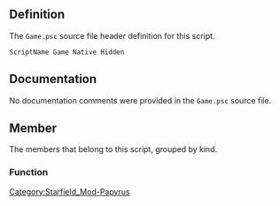 {{Script_Object_Summary
| title = Game
| name = [[SFM:Script-Game|Game]]
| extends = [[SFM:Script-ScriptObject|ScriptObject]]
| flags = Native, Hidden
}}


== Definition ==
The <code>Game.psc</code> source file header definition for this script.

<source lang="papyrus">
ScriptName Game Native Hidden
</source>


== Documentation ==
No documentation comments were provided in the <code>Game.psc</code> source file.


== Member ==
The members that belong to this script, grouped by kind.

=== Function ===
{{Script_Object_Member_Summary
| title = AddAchievement
| script = [[SFM:Script-Game|Game]]
| name = [[SFM:Script-Game/AddAchievement|AddAchievement]]
| kind = Function
| flags = Native Global
| parameters = int aiAchievementID
| documentation = Adds the specified achievement to the player's profile
}}

{{Script_Object_Member_Summary
| title = AddToAvailableCrew
| script = [[SFM:Script-Game|Game]]
| name = [[SFM:Script-Game/AddToAvailableCrew|AddToAvailableCrew]]
| kind = Function
| flags = Native Global
| returns = bool
| parameters = Actor akActor
| documentation = Adds the specified actor to the player's unassigned crew list
}}

{{Script_Object_Member_Summary
| title = AddPerkPoints
| script = [[SFM:Script-Game|Game]]
| name = [[SFM:Script-Game/AddPerkPoints|AddPerkPoints]]
| kind = Function
| flags = Native Global
| parameters = int aiPerkPoints
| documentation = Add the specified number of perk points to the player
}}

{{Script_Object_Member_Summary
| title = AddPlayerOwnedShip
| script = [[SFM:Script-Game|Game]]
| name = [[SFM:Script-Game/AddPlayerOwnedShip|AddPlayerOwnedShip]]
| kind = Function
| flags = Native Global
| parameters = SpaceshipReference arRef
| documentation = Add the specified spaceship to the player's owned ships
}}

{{Script_Object_Member_Summary
| title = AdvanceSkill
| script = [[SFM:Script-Game|Game]]
| name = [[SFM:Script-Game/AdvanceSkill|AdvanceSkill]]
| kind = Function
| flags = Native Global
| parameters = string asSkillName, float afMagnitude
| documentation = Advance the given skill on the player by the provided amount of skill usage
}}

{{Script_Object_Member_Summary
| title = AreHostileActorsNear
| script = [[SFM:Script-Game|Game]]
| name = [[SFM:Script-Game/AreHostileActorsNear|AreHostileActorsNear]]
| kind = Function
| flags = Native Global
| returns = bool
| documentation = Check if hostile actors are near
}}

{{Script_Object_Member_Summary
| title = ClearPrison
| script = [[SFM:Script-Game|Game]]
| name = [[SFM:Script-Game/ClearPrison|ClearPrison]]
| kind = Function
| flags = Native Global
| documentation = Clears the prison variables on the player
}}

{{Script_Object_Member_Summary
| title = ClearTempEffects
| script = [[SFM:Script-Game|Game]]
| name = [[SFM:Script-Game/ClearTempEffects|ClearTempEffects]]
| kind = Function
| flags = Native Global
| documentation = Clears temp effects from game
}}

{{Script_Object_Member_Summary
| title = Error
| script = [[SFM:Script-Game|Game]]
| name = [[SFM:Script-Game/Error|Error]]
| kind = Function
| flags = Native Global BetaOnly
| parameters = string asMessage
| documentation = Issue an error with stack trace to the script log and warning system
}}

{{Script_Object_Member_Summary
| title = FadeOutGame
| script = [[SFM:Script-Game|Game]]
| name = [[SFM:Script-Game/FadeOutGame|FadeOutGame]]
| kind = Function
| flags = Native Global
| parameters = bool abFadingOut, bool abBlackFade, float afSecsBeforeFade, float afFadeDuration, bool abStayFaded = false
| documentation = Fades out the game to black, or vice versa
}}

{{Script_Object_Member_Summary
| title = FastTravel
| script = [[SFM:Script-Game|Game]]
| name = [[SFM:Script-Game/FastTravel|FastTravel]]
| kind = Function
| flags = Native Global
| parameters = ObjectReference akDestination
| documentation = Fast-travels the player to the specified object's location
}}

{{Script_Object_Member_Summary
| title = FindClosestReferenceOfType
| script = [[SFM:Script-Game|Game]]
| name = [[SFM:Script-Game/FindClosestReferenceOfType|FindClosestReferenceOfType]]
| kind = Function
| flags = Native Global
| returns = ObjectReference
| parameters = Form arBaseObject, float afX, float afY, float afZ, float afRadius
| documentation = Finds the closest reference of a given base object within a given radius of a location
}}

{{Script_Object_Member_Summary
| title = FindRandomReferenceOfType
| script = [[SFM:Script-Game|Game]]
| name = [[SFM:Script-Game/FindRandomReferenceOfType|FindRandomReferenceOfType]]
| kind = Function
| flags = Native Global
| returns = ObjectReference
| parameters = Form arBaseObject, float afX, float afY, float afZ, float afRadius
| documentation = Finds a random reference of a given base object within a given radius of a location
}}

{{Script_Object_Member_Summary
| title = FindClosestReferenceOfAnyTypeInList
| script = [[SFM:Script-Game|Game]]
| name = [[SFM:Script-Game/FindClosestReferenceOfAnyTypeInList|FindClosestReferenceOfAnyTypeInList]]
| kind = Function
| flags = Native Global
| returns = ObjectReference
| parameters = FormList arBaseObjects, float afX, float afY, float afZ, float afRadius
| documentation = Finds the closest reference of any base object in the list within a given radius of a location
}}

{{Script_Object_Member_Summary
| title = FindRandomReferenceOfAnyTypeInList
| script = [[SFM:Script-Game|Game]]
| name = [[SFM:Script-Game/FindRandomReferenceOfAnyTypeInList|FindRandomReferenceOfAnyTypeInList]]
| kind = Function
| flags = Native Global
| returns = ObjectReference
| parameters = FormList arBaseObjects, float afX, float afY, float afZ, float afRadius
| documentation = Finds a random reference of a any base object in the list within a given radius of a location
}}

{{Script_Object_Member_Summary
| title = FindClosestReferenceOfTypeFromRef
| script = [[SFM:Script-Game|Game]]
| name = [[SFM:Script-Game/FindClosestReferenceOfTypeFromRef|FindClosestReferenceOfTypeFromRef]]
| kind = Function
| flags = Global
| returns = ObjectReference
| parameters = Form arBaseObject, ObjectReference arCenter, float afRadius
| documentation = Finds the closest reference of a given base object within a given radius of a reference
}}

{{Script_Object_Member_Summary
| title = FindRandomReferenceOfTypeFromRef
| script = [[SFM:Script-Game|Game]]
| name = [[SFM:Script-Game/FindRandomReferenceOfTypeFromRef|FindRandomReferenceOfTypeFromRef]]
| kind = Function
| flags = Global
| returns = ObjectReference
| parameters = Form arBaseObject, ObjectReference arCenter, float afRadius
| documentation = Finds a random reference of a given base object within a given radius of a reference
}}

{{Script_Object_Member_Summary
| title = FindClosestReferenceOfAnyTypeInListFromRef
| script = [[SFM:Script-Game|Game]]
| name = [[SFM:Script-Game/FindClosestReferenceOfAnyTypeInListFromRef|FindClosestReferenceOfAnyTypeInListFromRef]]
| kind = Function
| flags = Global
| returns = ObjectReference
| parameters = FormList arBaseObjects, ObjectReference arCenter, float afRadius
| documentation = Finds the closest reference of a given base object within a given radius of a reference
}}

{{Script_Object_Member_Summary
| title = FindRandomReferenceOfAnyTypeInListFromRef
| script = [[SFM:Script-Game|Game]]
| name = [[SFM:Script-Game/FindRandomReferenceOfAnyTypeInListFromRef|FindRandomReferenceOfAnyTypeInListFromRef]]
| kind = Function
| flags = Global
| returns = ObjectReference
| parameters = FormList arBaseObjects, ObjectReference arCenter, float afRadius
| documentation = Finds a random reference of a given base object within a given radius of a reference
}}

{{Script_Object_Member_Summary
| title = FindClosestActor
| script = [[SFM:Script-Game|Game]]
| name = [[SFM:Script-Game/FindClosestActor|FindClosestActor]]
| kind = Function
| flags = Native Global
| returns = Actor
| parameters = float afX, float afY, float afZ, float afRadius
| documentation = Finds the closest actor within a given radius of a location (may return dead actors)
}}

{{Script_Object_Member_Summary
| title = FindClosestLivingActor
| script = [[SFM:Script-Game|Game]]
| name = [[SFM:Script-Game/FindClosestLivingActor|FindClosestLivingActor]]
| kind = Function
| flags = Native Global
| returns = Actor
| parameters = float afX, float afY, float afZ, float afRadius
| documentation = Finds the closest living actor within a given radius of a location
}}

{{Script_Object_Member_Summary
| title = FindRandomActor
| script = [[SFM:Script-Game|Game]]
| name = [[SFM:Script-Game/FindRandomActor|FindRandomActor]]
| kind = Function
| flags = Native Global
| returns = Actor
| parameters = float afX, float afY, float afZ, float afRadius
| documentation = Finds a random actor within a given radius of a location (may return dead actors)
}}

{{Script_Object_Member_Summary
| title = FindRandomLivingActor
| script = [[SFM:Script-Game|Game]]
| name = [[SFM:Script-Game/FindRandomLivingActor|FindRandomLivingActor]]
| kind = Function
| flags = Native Global
| returns = Actor
| parameters = float afX, float afY, float afZ, float afRadius
| documentation = Finds a random living actor within a given radius of a location
}}

{{Script_Object_Member_Summary
| title = FindClosestActorFromRef
| script = [[SFM:Script-Game|Game]]
| name = [[SFM:Script-Game/FindClosestActorFromRef|FindClosestActorFromRef]]
| kind = Function
| flags = Global
| returns = Actor
| parameters = ObjectReference arCenter, float afRadius
| documentation = Finds the closest actor within a given radius of a reference (may return dead actors)
}}

{{Script_Object_Member_Summary
| title = FindClosestLivingActorFromRef
| script = [[SFM:Script-Game|Game]]
| name = [[SFM:Script-Game/FindClosestLivingActorFromRef|FindClosestLivingActorFromRef]]
| kind = Function
| flags = Global
| returns = Actor
| parameters = ObjectReference arCenter, float afRadius
| documentation = Finds the closest living actor within a given radius of a reference
}}

{{Script_Object_Member_Summary
| title = FindRandomActorFromRef
| script = [[SFM:Script-Game|Game]]
| name = [[SFM:Script-Game/FindRandomActorFromRef|FindRandomActorFromRef]]
| kind = Function
| flags = Global
| returns = Actor
| parameters = ObjectReference arCenter, float afRadius
| documentation = Finds a random actor within a given radius of a reference (may return dead actors)
}}

{{Script_Object_Member_Summary
| title = FindRandomLivingActorFromRef
| script = [[SFM:Script-Game|Game]]
| name = [[SFM:Script-Game/FindRandomLivingActorFromRef|FindRandomLivingActorFromRef]]
| kind = Function
| flags = Global
| returns = Actor
| parameters = ObjectReference arCenter, float afRadius
| documentation = Finds a random living actor within a given radius of a reference
}}

{{Script_Object_Member_Summary
| title = ForceDisableSSRDirLight
| script = [[SFM:Script-Game|Game]]
| name = [[SFM:Script-Game/ForceDisableSSRDirLight|ForceDisableSSRDirLight]]
| kind = Function
| flags = Native Global
| parameters = bool abDisableSSR, bool abDisableDirLight
| documentation = Disable SSR, and/or directional lighting. Note: disable state reset after 240 frames if this function is not continually called.
}}

{{Script_Object_Member_Summary
| title = ForceThirdPerson
| script = [[SFM:Script-Game|Game]]
| name = [[SFM:Script-Game/ForceThirdPerson|ForceThirdPerson]]
| kind = Function
| flags = Native Global
| documentation = Make the player got to 3rd person camera mode
}}

{{Script_Object_Member_Summary
| title = ForceFirstPerson
| script = [[SFM:Script-Game|Game]]
| name = [[SFM:Script-Game/ForceFirstPerson|ForceFirstPerson]]
| kind = Function
| flags = Native Global
| documentation = Make the player got to 1st person camera mode
}}

{{Script_Object_Member_Summary
| title = GetXPForLevel
| script = [[SFM:Script-Game|Game]]
| name = [[SFM:Script-Game/GetXPForLevel|GetXPForLevel]]
| kind = Function
| flags = Native Global
| returns = int
| parameters = int auiLevel
| documentation = Return the total amount of XP required to get to the particular level (not the gap between two levels)
}}

{{Script_Object_Member_Summary
| title = ShowFirstPersonGeometry
| script = [[SFM:Script-Game|Game]]
| name = [[SFM:Script-Game/ShowFirstPersonGeometry|ShowFirstPersonGeometry]]
| kind = Function
| flags = Native Global
| parameters = bool abShow = true
| documentation = Show the players first person geometry.
}}

{{Script_Object_Member_Summary
| title = ShowAllMapMarkers
| script = [[SFM:Script-Game|Game]]
| name = [[SFM:Script-Game/ShowAllMapMarkers|ShowAllMapMarkers]]
| kind = Function
| flags = Native Global
| documentation = Show all the map markers on the world map.
}}

{{Script_Object_Member_Summary
| title = GameplayAutomatedTestComplete
| script = [[SFM:Script-Game|Game]]
| name = [[SFM:Script-Game/GameplayAutomatedTestComplete|GameplayAutomatedTestComplete]]
| kind = Function
| flags = Native Global DebugOnly
| parameters = bool abSuccessful
| documentation = Tell the code that the gameplay automated test has been completed.
}}

{{Script_Object_Member_Summary
| title = GetAggressionAV
| script = [[SFM:Script-Game|Game]]
| name = [[SFM:Script-Game/GetAggressionAV|GetAggressionAV]]
| kind = Function
| flags = Native Global
| returns = ActorValue
| documentation = Get the Aggression Actor Value
}}

{{Script_Object_Member_Summary
| title = GetAgilityAV
| script = [[SFM:Script-Game|Game]]
| name = [[SFM:Script-Game/GetAgilityAV|GetAgilityAV]]
| kind = Function
| flags = Native Global
| returns = ActorValue
| documentation = Get the Agility Actor Value
}}

{{Script_Object_Member_Summary
| title = GetAllLocations
| script = [[SFM:Script-Game|Game]]
| name = [[SFM:Script-Game/GetAllLocations|GetAllLocations]]
| kind = Function
| flags = Native Global
| returns = Location[]
| documentation = Returns a list of all Locations
}}

{{Script_Object_Member_Summary
| title = GetMatchingLocations
| script = [[SFM:Script-Game|Game]]
| name = [[SFM:Script-Game/GetMatchingLocations|GetMatchingLocations]]
| kind = Function
| flags = Global Native
| returns = Location[]
| parameters = Location ParentLocation = none, Keyword[] WantedKeywords = none, Keyword[] UnwantedKeywords = none, LocationRefType[] WantedRefTypes = none, LocationRefType[] UnwantedRefTypes = none, bool MustFindAllWantedKeywords = true, bool MustNotFindAnyUnwantedKeywords = true, bool MustFindAllWantedRefTypes = true, bool MustNotFindAnyUnwantedRefTypes = true, int LimitOfLocationsToReturn = 0
| documentation = Returns a list of locations matching the following criteria
ParentLocation - if not none, returns only locations which have this as a parent location
WantedKeywords - if not empty, locations must have these keywords
UnwantedKeywords - if not empty, locations must not have these keywords
WantedRefTypes - if not empty, locations must have references with these LocationRefTypes
UnwantedRefTypes - if not empty, locations must not have these RefTypes
MustFindAllWantedKeywords - if true, locations must have ALL of the keywords. If false, location must have AT LEAST ONE of the keywords
MustNotFindAnyUnwantedKeywords - if true, locations must not have ANY of the keywords. If false, location must not have ALL of the keywords present at the same time
MustFindAllWantedRefTypes - if true, locations must have ALL of the RefTypes. If false, location must have AT LEAST ONE of the RefTypes
MustNotFindAnyUnwantedRefTypes - if true, locations must not have ANY of the RefTypes. If false, location must not have ALL of the RefTypes present at the same time
LimitOfLocationsToReturn - if > 0, randomly select this many locations to return. If <= 0, return all matching locations
}}

{{Script_Object_Member_Summary
| title = GetMatchingLocation
| script = [[SFM:Script-Game|Game]]
| name = [[SFM:Script-Game/GetMatchingLocation|GetMatchingLocation]]
| kind = Function
| flags = Global
| returns = Location
| parameters = Location ParentLocation = none, Keyword[] WantedKeywords = none, Keyword[] UnwantedKeywords = none, LocationRefType[] WantedRefTypes = none, LocationRefType[] UnwantedRefTypes = none, bool MustFindAllWantedKeywords = true, bool MustNotFindAnyUnwantedKeywords = true, bool MustFindAllWantedRefTypes = true, bool MustNotFindAnyUnwantedRefTypes = true
}}

{{Script_Object_Member_Summary
| title = GetCameraHeadingAngle
| script = [[SFM:Script-Game|Game]]
| name = [[SFM:Script-Game/GetCameraHeadingAngle|GetCameraHeadingAngle]]
| kind = Function
| flags = Native Global
| returns = float
| parameters = ObjectReference akTarget
| documentation = Gets the angle between the camera's heading and the target object in degrees - in the range from -180 to 180
}}

{{Script_Object_Member_Summary
| title = GetCaps
| script = [[SFM:Script-Game|Game]]
| name = [[SFM:Script-Game/GetCaps|GetCaps]]
| kind = Function
| flags = Global
| returns = MiscObject
| documentation = Returns the caps misc item
}}

{{Script_Object_Member_Summary
| title = GetCredits
| script = [[SFM:Script-Game|Game]]
| name = [[SFM:Script-Game/GetCredits|GetCredits]]
| kind = Function
| flags = Global
| returns = MiscObject
}}

{{Script_Object_Member_Summary
| title = GetCharismaAV
| script = [[SFM:Script-Game|Game]]
| name = [[SFM:Script-Game/GetCharismaAV|GetCharismaAV]]
| kind = Function
| flags = Native Global
| returns = ActorValue
| documentation = Get the Charisma Actor Value
}}

{{Script_Object_Member_Summary
| title = GetConfidenceAV
| script = [[SFM:Script-Game|Game]]
| name = [[SFM:Script-Game/GetConfidenceAV|GetConfidenceAV]]
| kind = Function
| flags = Native Global
| returns = ActorValue
| documentation = Get the Confidence Actor Value
}}

{{Script_Object_Member_Summary
| title = GetDieRoll
| script = [[SFM:Script-Game|Game]]
| name = [[SFM:Script-Game/GetDieRoll|GetDieRoll]]
| kind = Function
| flags = Global
| returns = int
| parameters = int MinResult = 1, int NumberOfSides = 100, int DebugDieRoll = -1
| documentation = Get a die roll result
}}

{{Script_Object_Member_Summary
| title = GetDieRollSuccess
| script = [[SFM:Script-Game|Game]]
| name = [[SFM:Script-Game/GetDieRollSuccess|GetDieRollSuccess]]
| kind = Function
| flags = Global
| returns = bool
| parameters = int Chance, int MinResult = 1, int NumberOfSides = 100, int DebugDieRoll = -1, int ForcedDieRoll = -1
| documentation = Get if a die roll result was a success
}}

{{Script_Object_Member_Summary
| title = GetDifficulty
| script = [[SFM:Script-Game|Game]]
| name = [[SFM:Script-Game/GetDifficulty|GetDifficulty]]
| kind = Function
| flags = Native Global
| returns = int
| documentation = Returns the game's current difficulty
Type is as follows:
0 - Very Easy
1 - Easy
2 - Normal
3 - Hard
4 - Very Hard
5 - Survival w/ Hardcore
}}

{{Script_Object_Member_Summary
| title = GetEnduranceAV
| script = [[SFM:Script-Game|Game]]
| name = [[SFM:Script-Game/GetEnduranceAV|GetEnduranceAV]]
| kind = Function
| flags = Native Global
| returns = ActorValue
| documentation = Get the Endurance Actor Value
}}

{{Script_Object_Member_Summary
| title = GetForm
| script = [[SFM:Script-Game|Game]]
| name = [[SFM:Script-Game/GetForm|GetForm]]
| kind = Function
| flags = Native Global
| returns = Form
| parameters = int aiFormID
| documentation = Returns the form specified by the ID
}}

{{Script_Object_Member_Summary
| title = GetFormFromFile
| script = [[SFM:Script-Game|Game]]
| name = [[SFM:Script-Game/GetFormFromFile|GetFormFromFile]]
| kind = Function
| flags = Native Global
| returns = Form
| parameters = int aiFormID, string asFilename
| documentation = Returns the form specified by the ID originating in the given file
}}

{{Script_Object_Member_Summary
| title = GetGameSettingFloat
| script = [[SFM:Script-Game|Game]]
| name = [[SFM:Script-Game/GetGameSettingFloat|GetGameSettingFloat]]
| kind = Function
| flags = Native Global
| returns = float
| parameters = string asGameSetting
| documentation = Obtains the value of a game setting - one for each type of game setting
}}

{{Script_Object_Member_Summary
| title = GetGameSettingInt
| script = [[SFM:Script-Game|Game]]
| name = [[SFM:Script-Game/GetGameSettingInt|GetGameSettingInt]]
| kind = Function
| flags = Native Global
| returns = int
| parameters = string asGameSetting
}}

{{Script_Object_Member_Summary
| title = GetGameSettingString
| script = [[SFM:Script-Game|Game]]
| name = [[SFM:Script-Game/GetGameSettingString|GetGameSettingString]]
| kind = Function
| flags = Native Global
| returns = string
| parameters = string asGameSetting
}}

{{Script_Object_Member_Summary
| title = GetGameSettingUInt
| script = [[SFM:Script-Game|Game]]
| name = [[SFM:Script-Game/GetGameSettingUInt|GetGameSettingUInt]]
| kind = Function
| flags = Native Global
| returns = int
| parameters = string asGameSetting
}}

{{Script_Object_Member_Summary
| title = GetGameSettingBool
| script = [[SFM:Script-Game|Game]]
| name = [[SFM:Script-Game/GetGameSettingBool|GetGameSettingBool]]
| kind = Function
| flags = Native Global
| returns = bool
| parameters = string asGameSetting
}}

{{Script_Object_Member_Summary
| title = GetHealthAV
| script = [[SFM:Script-Game|Game]]
| name = [[SFM:Script-Game/GetHealthAV|GetHealthAV]]
| kind = Function
| flags = Native Global
| returns = ActorValue
| documentation = Get the Health Actor Value
}}

{{Script_Object_Member_Summary
| title = GetIntelligenceAV
| script = [[SFM:Script-Game|Game]]
| name = [[SFM:Script-Game/GetIntelligenceAV|GetIntelligenceAV]]
| kind = Function
| flags = Native Global
| returns = ActorValue
| documentation = Get the Intelligence Actor Value
}}

{{Script_Object_Member_Summary
| title = GetLuckAV
| script = [[SFM:Script-Game|Game]]
| name = [[SFM:Script-Game/GetLuckAV|GetLuckAV]]
| kind = Function
| flags = Native Global
| returns = ActorValue
| documentation = Get the Luck Actor Value
}}

{{Script_Object_Member_Summary
| title = GetInvulnerableAV
| script = [[SFM:Script-Game|Game]]
| name = [[SFM:Script-Game/GetInvulnerableAV|GetInvulnerableAV]]
| kind = Function
| flags = Native Global
| returns = ActorValue
| documentation = Get the Invulnerable Actor Value
}}

{{Script_Object_Member_Summary
| title = GetPerceptionAV
| script = [[SFM:Script-Game|Game]]
| name = [[SFM:Script-Game/GetPerceptionAV|GetPerceptionAV]]
| kind = Function
| flags = Native Global
| returns = ActorValue
| documentation = Get the Perception Actor Value
}}

{{Script_Object_Member_Summary
| title = GetPlayer
| script = [[SFM:Script-Game|Game]]
| name = [[SFM:Script-Game/GetPlayer|GetPlayer]]
| kind = Function
| flags = Native Global
| returns = Actor
| documentation = Returns the player actor
}}

{{Script_Object_Member_Summary
| title = GetPlayerActiveQuests
| script = [[SFM:Script-Game|Game]]
| name = [[SFM:Script-Game/GetPlayerActiveQuests|GetPlayerActiveQuests]]
| kind = Function
| flags = Native Global
| returns = Quest[]
| documentation = Returns a list of quests that are active on the player
}}

{{Script_Object_Member_Summary
| title = GetPlayerActiveDialogueUnsaidInfo
| script = [[SFM:Script-Game|Game]]
| name = [[SFM:Script-Game/GetPlayerActiveDialogueUnsaidInfo|GetPlayerActiveDialogueUnsaidInfo]]
| kind = Function
| flags = Native Global
| returns = int[]
| documentation = Returns an array of how many unsaid topics are tied to each dialogue option in the active conversation
}}

{{Script_Object_Member_Summary
| title = GetPlayerFollowers
| script = [[SFM:Script-Game|Game]]
| name = [[SFM:Script-Game/GetPlayerFollowers|GetPlayerFollowers]]
| kind = Function
| flags = Native Global
| returns = Actor[]
| documentation = Returns a list of actors that are following the player (including both those running
a Follow procedure and those flagged by their package to be treated as followers).
}}

{{Script_Object_Member_Summary
| title = GetPlayerLevel
| script = [[SFM:Script-Game|Game]]
| name = [[SFM:Script-Game/GetPlayerLevel|GetPlayerLevel]]
| kind = Function
| flags = Global
| returns = int
| documentation = Returns the player's level
}}

{{Script_Object_Member_Summary
| title = GetPlayerGrabbedRef
| script = [[SFM:Script-Game|Game]]
| name = [[SFM:Script-Game/GetPlayerGrabbedRef|GetPlayerGrabbedRef]]
| kind = Function
| flags = Native Global
| returns = ObjectReference
| documentation = Returns the reference the player is currently grabbing
}}

{{Script_Object_Member_Summary
| title = GetPlayerRadioFrequency
| script = [[SFM:Script-Game|Game]]
| name = [[SFM:Script-Game/GetPlayerRadioFrequency|GetPlayerRadioFrequency]]
| kind = Function
| flags = Native Global
| returns = float
| documentation = Returns the current frequency setting of the player's radio
}}

{{Script_Object_Member_Summary
| title = GetPlayersLastRiddenHorse
| script = [[SFM:Script-Game|Game]]
| name = [[SFM:Script-Game/GetPlayersLastRiddenHorse|GetPlayersLastRiddenHorse]]
| kind = Function
| flags = Native Global
| returns = Actor
| documentation = Returns the horse last ridden by the player
}}

{{Script_Object_Member_Summary
| title = GetRealHoursPassed
| script = [[SFM:Script-Game|Game]]
| name = [[SFM:Script-Game/GetRealHoursPassed|GetRealHoursPassed]]
| kind = Function
| flags = Native Global
| returns = float
| documentation = Returns the number of days spent in play
}}

{{Script_Object_Member_Summary
| title = GetSuspiciousAV
| script = [[SFM:Script-Game|Game]]
| name = [[SFM:Script-Game/GetSuspiciousAV|GetSuspiciousAV]]
| kind = Function
| flags = Native Global
| returns = ActorValue
| documentation = Get the Suspicious Actor Value
}}

{{Script_Object_Member_Summary
| title = GetStrengthAV
| script = [[SFM:Script-Game|Game]]
| name = [[SFM:Script-Game/GetStrengthAV|GetStrengthAV]]
| kind = Function
| flags = Native Global
| returns = ActorValue
| documentation = Get the Strength Actor Value
}}

{{Script_Object_Member_Summary
| title = GivePlayerCaps
| script = [[SFM:Script-Game|Game]]
| name = [[SFM:Script-Game/GivePlayerCaps|GivePlayerCaps]]
| kind = Function
| flags = Global
| parameters = int nCaps
| documentation = Adds a specified amount of caps to the player
}}

{{Script_Object_Member_Summary
| title = HideContrabandScanWarning
| script = [[SFM:Script-Game|Game]]
| name = [[SFM:Script-Game/HideContrabandScanWarning|HideContrabandScanWarning]]
| kind = Function
| flags = Native Global
| parameters = bool abSkipCompletionAnim = false, bool abWasDetectionEvaded = false
| documentation = Hides the Contraband Scan Warning, skipping or completing the scan as a success or failure.
If abSkipCompletionAnim is true, abWasDetectionEvaded will be ignored.
}}

{{Script_Object_Member_Summary
| title = HideHudMenus
| script = [[SFM:Script-Game|Game]]
| name = [[SFM:Script-Game/HideHudMenus|HideHudMenus]]
| kind = Function
| flags = Native Global
| documentation = Hides the hud and spaceship hud menus.
}}

{{Script_Object_Member_Summary
| title = RemovePlayerCaps
| script = [[SFM:Script-Game|Game]]
| name = [[SFM:Script-Game/RemovePlayerCaps|RemovePlayerCaps]]
| kind = Function
| flags = Global
| parameters = int nCaps
| documentation = Removes a specified amount of caps from the player
}}

{{Script_Object_Member_Summary
| title = IncrementSkill
| script = [[SFM:Script-Game|Game]]
| name = [[SFM:Script-Game/IncrementSkill|IncrementSkill]]
| kind = Function
| flags = Native Global
| parameters = ActorValue akActorValue, int aiCount = 1
| documentation = Increment the given skill on the player by the given number of points
}}

{{Script_Object_Member_Summary
| title = IncrementStat
| script = [[SFM:Script-Game|Game]]
| name = [[SFM:Script-Game/IncrementStat|IncrementStat]]
| kind = Function
| flags = Native Global
| parameters = string asStatName, int aiModAmount = 1
| documentation = Modifies the specified MiscStat by the given amount.
}}

{{Script_Object_Member_Summary
| title = IsActivateControlsEnabled
| script = [[SFM:Script-Game|Game]]
| name = [[SFM:Script-Game/IsActivateControlsEnabled|IsActivateControlsEnabled]]
| kind = Function
| flags = Native Global
| returns = bool
| documentation = Are the activation controls enabled?
}}

{{Script_Object_Member_Summary
| title = IsAutomatedTestControllingPlayerInProgress
| script = [[SFM:Script-Game|Game]]
| name = [[SFM:Script-Game/IsAutomatedTestControllingPlayerInProgress|IsAutomatedTestControllingPlayerInProgress]]
| kind = Function
| flags = Native Global DebugOnly
| returns = bool
| documentation = Is there an automated test controlling the player (bot) running currently?
}}

{{Script_Object_Member_Summary
| title = IsVATSControlsEnabled
| script = [[SFM:Script-Game|Game]]
| name = [[SFM:Script-Game/IsVATSControlsEnabled|IsVATSControlsEnabled]]
| kind = Function
| flags = Native Global
| returns = bool
| documentation = Are the VATS controls enabled?
}}

{{Script_Object_Member_Summary
| title = IsVATSPlaybackActive
| script = [[SFM:Script-Game|Game]]
| name = [[SFM:Script-Game/IsVATSPlaybackActive|IsVATSPlaybackActive]]
| kind = Function
| flags = Native Global
| returns = bool
| documentation = Is VATS playback active?
}}

{{Script_Object_Member_Summary
| title = IsCamSwitchControlsEnabled
| script = [[SFM:Script-Game|Game]]
| name = [[SFM:Script-Game/IsCamSwitchControlsEnabled|IsCamSwitchControlsEnabled]]
| kind = Function
| flags = Native Global
| returns = bool
| documentation = Are the camera switch controls enabled?
}}

{{Script_Object_Member_Summary
| title = IsFarTravelControlsEnabled
| script = [[SFM:Script-Game|Game]]
| name = [[SFM:Script-Game/IsFarTravelControlsEnabled|IsFarTravelControlsEnabled]]
| kind = Function
| flags = Native Global
| returns = bool
| documentation = Is ship far travel enabled?
}}

{{Script_Object_Member_Summary
| title = IsFastTravelControlsEnabled
| script = [[SFM:Script-Game|Game]]
| name = [[SFM:Script-Game/IsFastTravelControlsEnabled|IsFastTravelControlsEnabled]]
| kind = Function
| flags = Native Global
| returns = bool
| documentation = Is fast travel controls enabled? Returns false if EnableFastTravel(false) has been called
}}

{{Script_Object_Member_Summary
| title = IsFastTravelEnabled
| script = [[SFM:Script-Game|Game]]
| name = [[SFM:Script-Game/IsFastTravelEnabled|IsFastTravelEnabled]]
| kind = Function
| flags = Native Global
| returns = bool
| documentation = Is fast travel enabled?
}}

{{Script_Object_Member_Summary
| title = IsFavoritesControlsEnabled
| script = [[SFM:Script-Game|Game]]
| name = [[SFM:Script-Game/IsFavoritesControlsEnabled|IsFavoritesControlsEnabled]]
| kind = Function
| flags = Native Global
| returns = bool
| documentation = Is favorites menu enabled?
}}

{{Script_Object_Member_Summary
| title = IsGravJumpControlsEnabled
| script = [[SFM:Script-Game|Game]]
| name = [[SFM:Script-Game/IsGravJumpControlsEnabled|IsGravJumpControlsEnabled]]
| kind = Function
| flags = Native Global
| returns = bool
| documentation = Is ship grav jump enabled?
}}

{{Script_Object_Member_Summary
| title = IsGuardPursuingPlayer
| script = [[SFM:Script-Game|Game]]
| name = [[SFM:Script-Game/IsGuardPursuingPlayer|IsGuardPursuingPlayer]]
| kind = Function
| flags = Native Global
| returns = bool
| documentation = are any guards pursuing the player for crime?
}}

{{Script_Object_Member_Summary
| title = IsTakeoffControlsEnabled
| script = [[SFM:Script-Game|Game]]
| name = [[SFM:Script-Game/IsTakeoffControlsEnabled|IsTakeoffControlsEnabled]]
| kind = Function
| flags = Native Global
| returns = bool
| documentation = Is ship takeoff enabled?
}}

{{Script_Object_Member_Summary
| title = IsFightingControlsEnabled
| script = [[SFM:Script-Game|Game]]
| name = [[SFM:Script-Game/IsFightingControlsEnabled|IsFightingControlsEnabled]]
| kind = Function
| flags = Native Global
| returns = bool
| documentation = Are the fighting controls enabled?
}}

{{Script_Object_Member_Summary
| title = IsJournalControlsEnabled
| script = [[SFM:Script-Game|Game]]
| name = [[SFM:Script-Game/IsJournalControlsEnabled|IsJournalControlsEnabled]]
| kind = Function
| flags = Native Global
| returns = bool
| documentation = Are the journal menu controls enabled?
}}

{{Script_Object_Member_Summary
| title = IsJumpingControlsEnabled
| script = [[SFM:Script-Game|Game]]
| name = [[SFM:Script-Game/IsJumpingControlsEnabled|IsJumpingControlsEnabled]]
| kind = Function
| flags = Native Global
| returns = bool
| documentation = Are the jumping controls enabled? (Note: Movement also enables/disables jumping)
}}

{{Script_Object_Member_Summary
| title = IsLookingControlsEnabled
| script = [[SFM:Script-Game|Game]]
| name = [[SFM:Script-Game/IsLookingControlsEnabled|IsLookingControlsEnabled]]
| kind = Function
| flags = Native Global
| returns = bool
| documentation = Are the looking controls enabled?
}}

{{Script_Object_Member_Summary
| title = IsMenuControlsEnabled
| script = [[SFM:Script-Game|Game]]
| name = [[SFM:Script-Game/IsMenuControlsEnabled|IsMenuControlsEnabled]]
| kind = Function
| flags = Native Global
| returns = bool
| documentation = Are the menu controls enabled?
}}

{{Script_Object_Member_Summary
| title = IsMovementControlsEnabled
| script = [[SFM:Script-Game|Game]]
| name = [[SFM:Script-Game/IsMovementControlsEnabled|IsMovementControlsEnabled]]
| kind = Function
| flags = Native Global
| returns = bool
| documentation = Are the movement controls enabled?
}}

{{Script_Object_Member_Summary
| title = IsPluginInstalled
| script = [[SFM:Script-Game|Game]]
| name = [[SFM:Script-Game/IsPluginInstalled|IsPluginInstalled]]
| kind = Function
| flags = Native Global
| returns = bool
| parameters = string asName
| documentation = Is the specified plugin (esm or esp) installed?
}}

{{Script_Object_Member_Summary
| title = IsPlayerInDialogue
| script = [[SFM:Script-Game|Game]]
| name = [[SFM:Script-Game/IsPlayerInDialogue|IsPlayerInDialogue]]
| kind = Function
| flags = Native Global
| returns = bool
| documentation = Is the player currently considered in dialogue?
}}

{{Script_Object_Member_Summary
| title = IsPlayerInMessageBox
| script = [[SFM:Script-Game|Game]]
| name = [[SFM:Script-Game/IsPlayerInMessageBox|IsPlayerInMessageBox]]
| kind = Function
| flags = Native Global
| returns = bool
| documentation = Is the player currently being displayed a message box?
}}

{{Script_Object_Member_Summary
| title = IsPlayerInRadioRange
| script = [[SFM:Script-Game|Game]]
| name = [[SFM:Script-Game/IsPlayerInRadioRange|IsPlayerInRadioRange]]
| kind = Function
| flags = Native Global
| returns = bool
| parameters = float afFrequency
| documentation = Is the player within the outer radius of a transmitter using the given frequency?
}}

{{Script_Object_Member_Summary
| title = IsPlayerListening
| script = [[SFM:Script-Game|Game]]
| name = [[SFM:Script-Game/IsPlayerListening|IsPlayerListening]]
| kind = Function
| flags = Native Global
| returns = bool
| parameters = float afFrequency
| documentation = Is the player actively listening to a transmitter using the given frequency.
(Pipboy is on, set to a frequency that would receive the transmission, and within the transmitter's outer radius.)
}}

{{Script_Object_Member_Summary
| title = IsPlayerLoitering
| script = [[SFM:Script-Game|Game]]
| name = [[SFM:Script-Game/IsPlayerLoitering|IsPlayerLoitering]]
| kind = Function
| flags = Native Global
| returns = bool
| documentation = Is the player loitering
}}

{{Script_Object_Member_Summary
| title = IsPlayerSpaceshipOwner
| script = [[SFM:Script-Game|Game]]
| name = [[SFM:Script-Game/IsPlayerSpaceshipOwner|IsPlayerSpaceshipOwner]]
| kind = Function
| flags = Native Global
| returns = bool
| parameters = SpaceshipReference arRef
| documentation = Is the player an owner of this spaceship reference
}}

{{Script_Object_Member_Summary
| title = IsPlayerRadioOn
| script = [[SFM:Script-Game|Game]]
| name = [[SFM:Script-Game/IsPlayerRadioOn|IsPlayerRadioOn]]
| kind = Function
| flags = Native Global
| returns = bool
| documentation = Is the player's radio currently on?
}}

{{Script_Object_Member_Summary
| title = IsResearchComplete
| script = [[SFM:Script-Game|Game]]
| name = [[SFM:Script-Game/IsResearchComplete|IsResearchComplete]]
| kind = Function
| flags = Native Global
| returns = bool
| parameters = ResearchProject akResearchProject
| documentation = has the player completed this research project
}}

{{Script_Object_Member_Summary
| title = IsSneakingControlsEnabled
| script = [[SFM:Script-Game|Game]]
| name = [[SFM:Script-Game/IsSneakingControlsEnabled|IsSneakingControlsEnabled]]
| kind = Function
| flags = Native Global
| returns = bool
| documentation = Are the sneaking controls enabled?
}}

{{Script_Object_Member_Summary
| title = PassTime
| script = [[SFM:Script-Game|Game]]
| name = [[SFM:Script-Game/PassTime|PassTime]]
| kind = Function
| flags = Native Global
| parameters = int aiHours
| documentation = Pass time as if the player has waited the given number of hours.
}}

{{Script_Object_Member_Summary
| title = PlayBink
| script = [[SFM:Script-Game|Game]]
| name = [[SFM:Script-Game/PlayBink|PlayBink]]
| kind = Function
| flags = Native Global
| parameters = string asFileName, bool abInterruptible = false, bool abMuteAudio = true, bool abMuteMusic = true, bool abLetterbox = true, bool abIsNewGameBink = false
| documentation = Plays a bink video - does not return until bink has finished, use with care!
}}

{{Script_Object_Member_Summary
| title = PlayBinkNoWait
| script = [[SFM:Script-Game|Game]]
| name = [[SFM:Script-Game/PlayBinkNoWait|PlayBinkNoWait]]
| kind = Function
| flags = Native Global
| parameters = string asFileName, bool abInterruptible = false, bool abMuteAudio = true, bool abMuteMusic = true, bool abLetterbox = true, bool abIsNewGameBink = false, bool aPlayDuringLoadingScreen = false
| documentation = Plays a bink video, use with care!
}}

{{Script_Object_Member_Summary
| title = PrecacheCharGen
| script = [[SFM:Script-Game|Game]]
| name = [[SFM:Script-Game/PrecacheCharGen|PrecacheCharGen]]
| kind = Function
| flags = Native Global
| documentation = Precaches character gen data.
}}

{{Script_Object_Member_Summary
| title = PrecacheCharGenClear
| script = [[SFM:Script-Game|Game]]
| name = [[SFM:Script-Game/PrecacheCharGenClear|PrecacheCharGenClear]]
| kind = Function
| flags = Native Global
| documentation = Clears Precached character gen data.
}}

{{Script_Object_Member_Summary
| title = PopPlayerTo
| script = [[SFM:Script-Game|Game]]
| name = [[SFM:Script-Game/PopPlayerTo|PopPlayerTo]]
| kind = Function
| flags = Native Global
| returns = bool
| parameters = ObjectReference akTarget, float afXOffset = 0.0, float afYOffset = 0.0, float afZOffset = 0.0, bool abMatchRotation = true, bool abCheckForCollision = false
| documentation = Pops the player to the location of the target without any load or screen fade. Note that the target reference must be in the same cell as the player.
If you have to move the player to a reference in another cell, use MoveTo instead.
}}

{{Script_Object_Member_Summary
| title = QueryStat
| script = [[SFM:Script-Game|Game]]
| name = [[SFM:Script-Game/QueryStat|QueryStat]]
| kind = Function
| flags = Native Global
| returns = int
| parameters = string asStat
| documentation = Queries the given stat and returns its value
}}

{{Script_Object_Member_Summary
| title = QuitToMainMenu
| script = [[SFM:Script-Game|Game]]
| name = [[SFM:Script-Game/QuitToMainMenu|QuitToMainMenu]]
| kind = Function
| flags = Native Global
| documentation = Forces the game back to the main menu
}}

{{Script_Object_Member_Summary
| title = RemoveFromAvailableCrew
| script = [[SFM:Script-Game|Game]]
| name = [[SFM:Script-Game/RemoveFromAvailableCrew|RemoveFromAvailableCrew]]
| kind = Function
| flags = Native Global
| parameters = Actor akActor
| documentation = Removes the specified actor from the player's list of available crew members.
}}

{{Script_Object_Member_Summary
| title = RemovePlayerOwnedShip
| script = [[SFM:Script-Game|Game]]
| name = [[SFM:Script-Game/RemovePlayerOwnedShip|RemovePlayerOwnedShip]]
| kind = Function
| flags = Native Global
| returns = bool
| parameters = SpaceshipReference arRef
| documentation = Remove the specified spaceship from the player's owned ships
}}

{{Script_Object_Member_Summary
| title = RequestAutoSave
| script = [[SFM:Script-Game|Game]]
| name = [[SFM:Script-Game/RequestAutoSave|RequestAutoSave]]
| kind = Function
| flags = Native Global
| documentation = Request that an auto-save be made
}}

{{Script_Object_Member_Summary
| title = RequestDialogueSkip
| script = [[SFM:Script-Game|Game]]
| name = [[SFM:Script-Game/RequestDialogueSkip|RequestDialogueSkip]]
| kind = Function
| flags = Native Global
| documentation = Request that the dialogue menu skips the current line of dialogue
}}

{{Script_Object_Member_Summary
| title = RequestDialogueExit
| script = [[SFM:Script-Game|Game]]
| name = [[SFM:Script-Game/RequestDialogueExit|RequestDialogueExit]]
| kind = Function
| flags = Native Global
| documentation = Request that the dialogue menu exits if possible
}}

{{Script_Object_Member_Summary
| title = RequestDialogueSelect
| script = [[SFM:Script-Game|Game]]
| name = [[SFM:Script-Game/RequestDialogueSelect|RequestDialogueSelect]]
| kind = Function
| flags = Native Global
| parameters = int aiIndex
| documentation = Request to select a dialogue option
}}

{{Script_Object_Member_Summary
| title = RequestGameplayBotState
| script = [[SFM:Script-Game|Game]]
| name = [[SFM:Script-Game/RequestGameplayBotState|RequestGameplayBotState]]
| kind = Function
| flags = Native Global
| parameters = ObjectReference arRef, int aiState
| documentation = Request to start a state with the target refernece
}}

{{Script_Object_Member_Summary
| title = RequestMessageBoxSelect
| script = [[SFM:Script-Game|Game]]
| name = [[SFM:Script-Game/RequestMessageBoxSelect|RequestMessageBoxSelect]]
| kind = Function
| flags = Native Global
| parameters = int aiIndex
| documentation = Request to select a messagebox option
}}

{{Script_Object_Member_Summary
| title = RequestHUDRolloverRefresh
| script = [[SFM:Script-Game|Game]]
| name = [[SFM:Script-Game/RequestHUDRolloverRefresh|RequestHUDRolloverRefresh]]
| kind = Function
| flags = Native Global
| documentation = Request that the HUD's rollover refresh itself
}}

{{Script_Object_Member_Summary
| title = RequestModel
| script = [[SFM:Script-Game|Game]]
| name = [[SFM:Script-Game/RequestModel|RequestModel]]
| kind = Function
| flags = Native Global
| parameters = string asModelName
| documentation = Requests the specified model
}}

{{Script_Object_Member_Summary
| title = RequestSave
| script = [[SFM:Script-Game|Game]]
| name = [[SFM:Script-Game/RequestSave|RequestSave]]
| kind = Function
| flags = Native Global
| documentation = Request that a normal save be made
}}

{{Script_Object_Member_Summary
| title = RequestSaveByName
| script = [[SFM:Script-Game|Game]]
| name = [[SFM:Script-Game/RequestSaveByName|RequestSaveByName]]
| kind = Function
| flags = Native Global DebugOnly
| parameters = string asSaveName
| documentation = Request that a save with a specific name be made
}}

{{Script_Object_Member_Summary
| title = CreateStarbornGame
| script = [[SFM:Script-Game|Game]]
| name = [[SFM:Script-Game/CreateStarbornGame|CreateStarbornGame]]
| kind = Function
| flags = Native Global
| documentation = Request that the game resets into NG+ with the current player character
}}

{{Script_Object_Member_Summary
| title = RewardPlayerXP
| script = [[SFM:Script-Game|Game]]
| name = [[SFM:Script-Game/RewardPlayerXP|RewardPlayerXP]]
| kind = Function
| flags = Native Global
| parameters = int auiXPAmount, bool abDirect = false
| documentation = Rewards the player with XP, if direct is true, then will ignore various XP adjustments like entry points and intelligence
}}

{{Script_Object_Member_Summary
| title = ServeTime
| script = [[SFM:Script-Game|Game]]
| name = [[SFM:Script-Game/ServeTime|ServeTime]]
| kind = Function
| flags = Native Global
| documentation = Has the player serve their prison time
}}

{{Script_Object_Member_Summary
| title = SetCameraTarget
| script = [[SFM:Script-Game|Game]]
| name = [[SFM:Script-Game/SetCameraTarget|SetCameraTarget]]
| kind = Function
| flags = Native Global
| parameters = Actor arTarget
| documentation = Sets the camera target actor
}}

{{Script_Object_Member_Summary
| title = SetCharGenHUDMode
| script = [[SFM:Script-Game|Game]]
| name = [[SFM:Script-Game/SetCharGenHUDMode|SetCharGenHUDMode]]
| kind = Function
| flags = Native Global
| parameters = int aiCGHUDMode
| documentation = Sets or clears CharGen-specific HUD modes.
}}

{{Script_Object_Member_Summary
| title = SetHandscannerDistortionLevel
| script = [[SFM:Script-Game|Game]]
| name = [[SFM:Script-Game/SetHandscannerDistortionLevel|SetHandscannerDistortionLevel]]
| kind = Function
| flags = Native Global
| parameters = int aLevel
| documentation = Sets the distortion level on the handscanner (0-3)
}}

{{Script_Object_Member_Summary
| title = SetInChargen
| script = [[SFM:Script-Game|Game]]
| name = [[SFM:Script-Game/SetInChargen|SetInChargen]]
| kind = Function
| flags = Native Global
| parameters = bool abDisableSaving, bool abDisableWaiting, bool abShowControlsDisabledMessage
| documentation = Informs the game whether we are in CharGen or not
}}

{{Script_Object_Member_Summary
| title = SetPlayerAIDriven
| script = [[SFM:Script-Game|Game]]
| name = [[SFM:Script-Game/SetPlayerAIDriven|SetPlayerAIDriven]]
| kind = Function
| flags = Native Global
| parameters = bool abAIDriven = true
| documentation = Enables or disables the AI driven flag on Player
}}

{{Script_Object_Member_Summary
| title = SetPlayerOnElevator
| script = [[SFM:Script-Game|Game]]
| name = [[SFM:Script-Game/SetPlayerOnElevator|SetPlayerOnElevator]]
| kind = Function
| flags = Native Global
| parameters = bool abOnElevator = true
| documentation = Enables or disables the Player on Elevator flag
}}

{{Script_Object_Member_Summary
| title = TrySetPlayerHomeSpaceShip
| script = [[SFM:Script-Game|Game]]
| name = [[SFM:Script-Game/TrySetPlayerHomeSpaceShip|TrySetPlayerHomeSpaceShip]]
| kind = Function
| flags = Native Global
| returns = bool
| parameters = ObjectReference akHomeShip
| documentation = Attempts to set the player's home ship
}}

{{Script_Object_Member_Summary
| title = GetPlayerHomeSpaceShip
| script = [[SFM:Script-Game|Game]]
| name = [[SFM:Script-Game/GetPlayerHomeSpaceShip|GetPlayerHomeSpaceShip]]
| kind = Function
| flags = Native Global
| returns = SpaceshipReference
| documentation = Gets the home ship of the player
}}

{{Script_Object_Member_Summary
| title = GetPlayerOwnedShips
| script = [[SFM:Script-Game|Game]]
| name = [[SFM:Script-Game/GetPlayerOwnedShips|GetPlayerOwnedShips]]
| kind = Function
| flags = Native Global
| returns = SpaceshipReference[]
| documentation = Gets spaceships the player owns
}}

{{Script_Object_Member_Summary
| title = SetPlayerRadioFrequency
| script = [[SFM:Script-Game|Game]]
| name = [[SFM:Script-Game/SetPlayerRadioFrequency|SetPlayerRadioFrequency]]
| kind = Function
| flags = Native Global
| parameters = float afFrequency
| documentation = Sets the player's radio's current frequency
}}

{{Script_Object_Member_Summary
| title = SetPlayerReportCrime
| script = [[SFM:Script-Game|Game]]
| name = [[SFM:Script-Game/SetPlayerReportCrime|SetPlayerReportCrime]]
| kind = Function
| flags = Native Global
| parameters = bool abReportCrime = true
| documentation = Enables or disables  crime reporting on Player
}}

{{Script_Object_Member_Summary
| title = SetSittingRotation
| script = [[SFM:Script-Game|Game]]
| name = [[SFM:Script-Game/SetSittingRotation|SetSittingRotation]]
| kind = Function
| flags = Native Global
| parameters = float afValue
| documentation = Set the players sitting camera rotation - in degrees, offset from the standard angle.
}}

{{Script_Object_Member_Summary
| title = ShakeCamera
| script = [[SFM:Script-Game|Game]]
| name = [[SFM:Script-Game/ShakeCamera|ShakeCamera]]
| kind = Function
| flags = Native Global
| parameters = ObjectReference akSource = none, float afStrength = 0.5, float afDuration = 0.0
| documentation = Shakes the object from the location of the passed-in object. If none, it will shake the camera from the player's location.
Strength is clamped from 0 to 1
Duration in seconds. By default (0.0) use the game setting.
}}

{{Script_Object_Member_Summary
| title = ShakeController
| script = [[SFM:Script-Game|Game]]
| name = [[SFM:Script-Game/ShakeController|ShakeController]]
| kind = Function
| flags = Native Global
| parameters = float afSmallMotorStrength, float afBigMotorStreangth, float afDuration
| documentation = Shakes the controller for the specified length of time (in seconds). The strength values are clamped from 0 to 1
}}

{{Script_Object_Member_Summary
| title = SetLocalTime
| script = [[SFM:Script-Game|Game]]
| name = [[SFM:Script-Game/SetLocalTime|SetLocalTime]]
| kind = Function
| flags = Native Global
| parameters = float afLocalTime
| documentation = Rotates the current planet such that the local time will match the specified time
}}

{{Script_Object_Member_Summary
| title = GetLocalTime
| script = [[SFM:Script-Game|Game]]
| name = [[SFM:Script-Game/GetLocalTime|GetLocalTime]]
| kind = Function
| flags = Native Global
| returns = float
| documentation = Get the local time in normalized 24-hour day scale for this planet
}}

{{Script_Object_Member_Summary
| title = ShowContrabandScanWarning
| script = [[SFM:Script-Game|Game]]
| name = [[SFM:Script-Game/ShowContrabandScanWarning|ShowContrabandScanWarning]]
| kind = Function
| flags = Native Global
| parameters = int aiChanceToEvadeDetection, bool abScanInProgress = false
| documentation = Shows the Contraband Scan Warning.
aiChanceToEvadeDetection: an integer representing the percent to evade detection.
abScanInProgress: a boolean that specifies whether a security scan is in progress.
}}

{{Script_Object_Member_Summary
| title = ShowCustomWatchAlert
| script = [[SFM:Script-Game|Game]]
| name = [[SFM:Script-Game/ShowCustomWatchAlert|ShowCustomWatchAlert]]
| kind = Function
| flags = Native Global
| parameters = string aAnimName
| documentation = Shows a custom watch animation on the HUD watch
}}

{{Script_Object_Member_Summary
| title = ShowFatigueWarningOnHUD
| script = [[SFM:Script-Game|Game]]
| name = [[SFM:Script-Game/ShowFatigueWarningOnHUD|ShowFatigueWarningOnHUD]]
| kind = Function
| flags = Native Global
| documentation = Causes the Fatigue Warning to show on the HUD
}}

{{Script_Object_Member_Summary
| title = ShowMissionBoardMenu
| script = [[SFM:Script-Game|Game]]
| name = [[SFM:Script-Game/ShowMissionBoardMenu|ShowMissionBoardMenu]]
| kind = Function
| flags = Native Global
| parameters = Keyword akFilterByKeyword = none, int iFaction = -1
| documentation = Opens the mission board menu with an optional keyword parameter to filter the list
}}

{{Script_Object_Member_Summary
| title = ShowRaceMenu
| script = [[SFM:Script-Game|Game]]
| name = [[SFM:Script-Game/ShowRaceMenu|ShowRaceMenu]]
| kind = Function
| flags = Native Global
| parameters = ObjectReference akMenuTarget = none, int uiMode = 0, ObjectReference akMenuSpouseFemale = none, ObjectReference akMenuSpouseMale = none, ObjectReference akVendor = none
| documentation = Displays the race/sex menu
}}

{{Script_Object_Member_Summary
| title = ShowGalaxyStarMapMenu
| script = [[SFM:Script-Game|Game]]
| name = [[SFM:Script-Game/ShowGalaxyStarMapMenu|ShowGalaxyStarMapMenu]]
| kind = Function
| flags = Native Global
| documentation = Shows the Galaxy Star Map menu.
}}

{{Script_Object_Member_Summary
| title = ShowTitleSequenceMenu
| script = [[SFM:Script-Game|Game]]
| name = [[SFM:Script-Game/ShowTitleSequenceMenu|ShowTitleSequenceMenu]]
| kind = Function
| flags = Native Global
| documentation = Title Sequence menu functions
}}

{{Script_Object_Member_Summary
| title = HideTitleSequenceMenu
| script = [[SFM:Script-Game|Game]]
| name = [[SFM:Script-Game/HideTitleSequenceMenu|HideTitleSequenceMenu]]
| kind = Function
| flags = Native Global
}}

{{Script_Object_Member_Summary
| title = StartTitleSequence
| script = [[SFM:Script-Game|Game]]
| name = [[SFM:Script-Game/StartTitleSequence|StartTitleSequence]]
| kind = Function
| flags = Native Global
| parameters = string asSequenceName
}}

{{Script_Object_Member_Summary
| title = TriggerScreenBlood
| script = [[SFM:Script-Game|Game]]
| name = [[SFM:Script-Game/TriggerScreenBlood|TriggerScreenBlood]]
| kind = Function
| flags = Native Global
| parameters = int aiValue
| documentation = Trigger screen blood with the given count
}}

{{Script_Object_Member_Summary
| title = PlayEventCamera
| script = [[SFM:Script-Game|Game]]
| name = [[SFM:Script-Game/PlayEventCamera|PlayEventCamera]]
| kind = Function
| flags = Native Global
| parameters = CameraShot akCamera, ObjectReference akRef
| documentation = Play an event camera
}}

{{Script_Object_Member_Summary
| title = StartDialogueCameraOrCenterOnTarget
| script = [[SFM:Script-Game|Game]]
| name = [[SFM:Script-Game/StartDialogueCameraOrCenterOnTarget|StartDialogueCameraOrCenterOnTarget]]
| kind = Function
| flags = Native Global
| parameters = ObjectReference akCameraTarget = none
| documentation = start dialogue camera if in third person or in dialogue camera or swing the camera to speaker if in 1st
}}

{{Script_Object_Member_Summary
| title = StopDialogueCamera
| script = [[SFM:Script-Game|Game]]
| name = [[SFM:Script-Game/StopDialogueCamera|StopDialogueCamera]]
| kind = Function
| flags = Native Global
| parameters = bool abConsiderResume = false, bool abSwitchingTo1stP = false
| documentation = Stop dialogue camera
}}

{{Script_Object_Member_Summary
| title = TurnPlayerRadioOn
| script = [[SFM:Script-Game|Game]]
| name = [[SFM:Script-Game/TurnPlayerRadioOn|TurnPlayerRadioOn]]
| kind = Function
| flags = Native Global
| parameters = bool abRadioOn = true
| documentation = Turns on/off the player's radio
}}

{{Script_Object_Member_Summary
| title = UsingGamepad
| script = [[SFM:Script-Game|Game]]
| name = [[SFM:Script-Game/UsingGamepad|UsingGamepad]]
| kind = Function
| flags = Native Global
| returns = bool
| documentation = Returns true if we're using a gamepad
}}

{{Script_Object_Member_Summary
| title = Warning
| script = [[SFM:Script-Game|Game]]
| name = [[SFM:Script-Game/Warning|Warning]]
| kind = Function
| flags = Native Global BetaOnly
| parameters = string asMessage
| documentation = Issue a warning to the script log and warning system
}}


[[Category:Starfield_Mod-Papyrus]]
